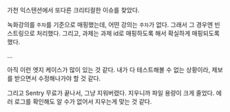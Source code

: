 가천 익스텐션에서 또다른 크리티컬한 이슈를 찾았다.

녹화강의를 `주차`를 기준으로 매핑했는데, 어떤 강의는 `주차`가 없다. 그래서 그 경우엔 빈 스트링으로 처리했다.
그리고, 과제는 과제 id로 매핑하도록 해서 확실하게 매핑되도록 했다.

...

아직 이런 엣지 케이스가 많이 있는 것 같다. 내가 다 테스트해볼 수 없는 상황이라, 제보를 받으면서 수정해나가야 할 것 같다.

그리고 Sentry 무료가 끝나서, 그냥 지워버렸다. 지우니까 파일 용량이 크게 줄었다. 에러 로그를 확인해도 알 수가 없어서 지우는게 맞는 것 같다.
